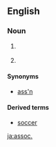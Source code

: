 ==English==

===Noun===
{{en-noun|?}}

# {{context|legal}} {{abbreviation of|associate}}
# {{abbreviation of|association}}

====Synonyms====
* [[ass'n]]

====Derived terms====
* [[soccer]]

[[ja:assoc.]]